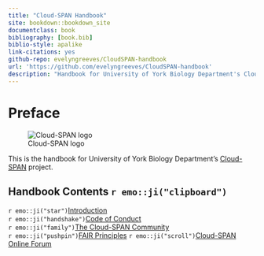 ```yaml
--- 
title: "Cloud-SPAN Handbook"
site: bookdown::bookdown_site
documentclass: book
bibliography: [book.bib]
biblio-style: apalike
link-citations: yes
github-repo: evelyngreeves/CloudSPAN-handbook
url: 'https://github.com/evelyngreeves/CloudSPAN-handbook'
description: "Handbook for University of York Biology Department's Cloud-SPAN project."
---
```


# Preface {-}
![Cloud-SPAN logo](images/cloud-span-logo-text.png)

This is the handbook for University of York Biology Department's [Cloud-SPAN](cloud-span.york.ac.uk) project.

## Handbook Contents `r emo::ji("clipboard")` {-}
`r emo::ji("star")`[Introduction](https://cloud-span.github.io/CloudSPAN-handbook/introduction.html)   
`r emo::ji("handshake")`[Code of Conduct](https://cloud-span.github.io/CloudSPAN-handbook/code-of-conduct.html)  
`r emo::ji("family")`[The Cloud-SPAN Community](https://cloud-span.github.io/CloudSPAN-handbook/the-cloud-span-commmunity.html)   
`r emo::ji("pushpin")`[FAIR Principles](https://cloud-span.github.io/CloudSPAN-handbook/fair-principles.html) 
`r emo::ji("scroll")`[Cloud-SPAN Online Forum](https://cloud-span.github.io/CloudSPAN-handbook/forum.html)